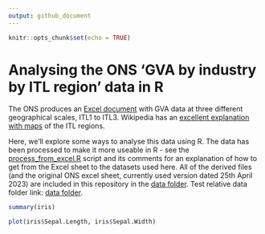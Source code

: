 ```yaml
---
output: github_document
---
```


```r
knitr::opts_chunk$set(echo = TRUE)
```

# Analysing the ONS 'GVA by industry by ITL region' data in R

The ONS produces an [Excel document](https://www.ons.gov.uk/economy/grossvalueaddedgva/datasets/nominalandrealregionalgrossvalueaddedbalancedbyindustry) with GVA data at three different geographical scales, ITL1 to ITL3. Wikipedia has an [excellent explanation with maps](https://en.wikipedia.org/wiki/International_Territorial_Level) of the ITL regions.

Here, we'll explore some ways to analyse this data using R. The data has been processed to make it more useable in R - see the [process_from_excel.R](process_from_excel.R) script and its comments for an explanation of how to get from the Excel sheet to the datasets used here. All of the derived files (and the original ONS excel sheet, currently used version dated 25th April 2023) are included in this repository in the [data folder](https://github.com/DanOlner/regionalGVAbyindustry/tree/master/data). Test relative data folder link: [data folder](data). 


```r
summary(iris)

plot(iris$Sepal.Length, iris$Sepal.Width)
```